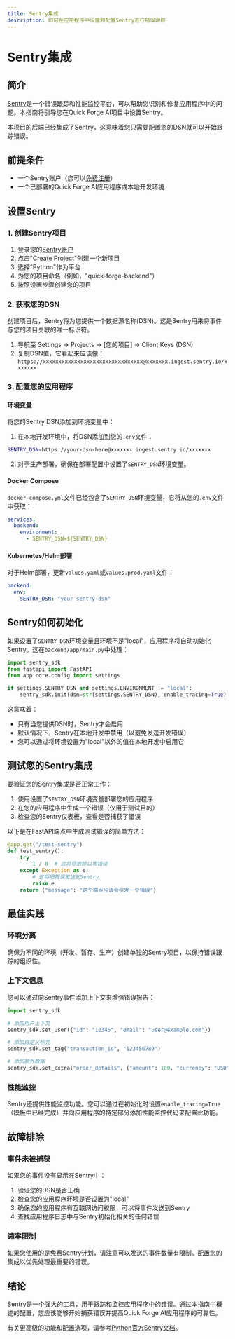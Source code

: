 ```yaml
---
title: Sentry集成
description: 如何在应用程序中设置和配置Sentry进行错误跟踪
---
```


# Sentry集成

## 简介

[Sentry](https://sentry.io/)是一个错误跟踪和性能监控平台，可以帮助您识别和修复应用程序中的问题。本指南将引导您在Quick Forge AI项目中设置Sentry。

本项目的后端已经集成了Sentry，这意味着您只需要配置您的DSN就可以开始跟踪错误。

## 前提条件

- 一个Sentry账户（您可以[免费注册](https://sentry.io/signup/)）
- 一个已部署的Quick Forge AI应用程序或本地开发环境

## 设置Sentry

### 1. 创建Sentry项目

1. 登录您的[Sentry账户](https://sentry.io/auth/login/)
2. 点击"Create Project"创建一个新项目
3. 选择"Python"作为平台
4. 为您的项目命名（例如，"quick-forge-backend"）
5. 按照设置步骤创建您的项目

### 2. 获取您的DSN

创建项目后，Sentry将为您提供一个数据源名称(DSN)。这是Sentry用来将事件与您的项目关联的唯一标识符。

1. 导航至 Settings → Projects → [您的项目] → Client Keys (DSN)
2. 复制DSN值，它看起来应该像：`https://xxxxxxxxxxxxxxxxxxxxxxxxxxxxxxxx@xxxxxxx.ingest.sentry.io/xxxxxxx`

### 3. 配置您的应用程序

#### 环境变量

将您的Sentry DSN添加到环境变量中：

1. 在本地开发环境中，将DSN添加到您的`.env`文件：

```bash
SENTRY_DSN=https://your-dsn-here@xxxxxxx.ingest.sentry.io/xxxxxxx
```

2. 对于生产部署，确保在部署配置中设置了`SENTRY_DSN`环境变量。

#### Docker Compose

`docker-compose.yml`文件已经包含了`SENTRY_DSN`环境变量，它将从您的`.env`文件中获取：

```yaml
services:
  backend:
    environment:
      - SENTRY_DSN=${SENTRY_DSN}
```

#### Kubernetes/Helm部署

对于Helm部署，更新`values.yaml`或`values.prod.yaml`文件：

```yaml
backend:
  env:
    SENTRY_DSN: "your-sentry-dsn"
```

## Sentry如何初始化

如果设置了`SENTRY_DSN`环境变量且环境不是"local"，应用程序将自动初始化Sentry。这在`backend/app/main.py`中处理：

```python
import sentry_sdk
from fastapi import FastAPI
from app.core.config import settings

if settings.SENTRY_DSN and settings.ENVIRONMENT != "local":
    sentry_sdk.init(dsn=str(settings.SENTRY_DSN), enable_tracing=True)
```

这意味着：
- 只有当您提供DSN时，Sentry才会启用
- 默认情况下，Sentry在本地开发中禁用（以避免发送开发错误）
- 您可以通过将环境设置为"local"以外的值在本地开发中启用它

## 测试您的Sentry集成

要验证您的Sentry集成是否正常工作：

1. 使用设置了`SENTRY_DSN`环境变量部署您的应用程序
2. 在您的应用程序中生成一个错误（仅用于测试目的）
3. 检查您的Sentry仪表板，查看是否捕获了错误

以下是在FastAPI端点中生成测试错误的简单方法：

```python
@app.get("/test-sentry")
def test_sentry():
    try:
        1 / 0  # 这将导致除以零错误
    except Exception as e:
        # 这将把错误发送到Sentry
        raise e
    return {"message": "这个端点应该会引发一个错误"}
```

## 最佳实践

### 环境分离

确保为不同的环境（开发、暂存、生产）创建单独的Sentry项目，以保持错误跟踪的组织性。

### 上下文信息

您可以通过向Sentry事件添加上下文来增强错误报告：

```python
import sentry_sdk

# 添加用户上下文
sentry_sdk.set_user({"id": "12345", "email": "user@example.com"})

# 添加自定义标签
sentry_sdk.set_tag("transaction_id", "123456789")

# 添加额外数据
sentry_sdk.set_extra("order_details", {"amount": 100, "currency": "USD"})
```

### 性能监控

Sentry还提供性能监控功能。您可以通过在初始化时设置`enable_tracing=True`（模板中已经完成）并向应用程序的特定部分添加性能监控代码来配置此功能。

## 故障排除

### 事件未被捕获

如果您的事件没有显示在Sentry中：

1. 验证您的DSN是否正确
2. 检查您的应用程序环境是否设置为"local"
3. 确保您的应用程序有互联网访问权限，可以将事件发送到Sentry
4. 查找应用程序日志中与Sentry初始化相关的任何错误

### 速率限制

如果您使用的是免费Sentry计划，请注意可以发送的事件数量有限制。配置您的集成以优先处理最重要的错误。

## 结论

Sentry是一个强大的工具，用于跟踪和监控应用程序中的错误。通过本指南中概述的配置，您应该能够开始捕获错误并提高Quick Forge AI应用程序的可靠性。

有关更高级的功能和配置选项，请参考[Python官方Sentry文档](https://docs.sentry.io/platforms/python/)。 